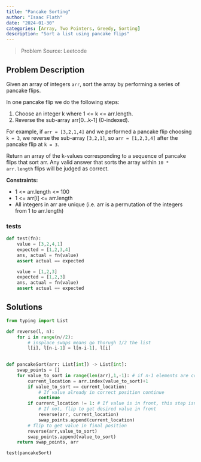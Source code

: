 ```yaml
---
title: "Pancake Sorting"
author: "Isaac Flath"
date: "2024-01-30"
categories: [Array, Two Pointers, Greedy, Sorting]
description: "Sort a list using pancake flips"
---
```


>Problem Source:  Leetcode

## Problem Description

Given an array of integers `arr`, sort the array by performing a series of pancake flips.

In one pancake flip we do the following steps:

1. Choose an integer k where 1 <= k <= arr.length.
1. Reverse the sub-array arr[0...k-1] (0-indexed).

For example, if `arr = [3,2,1,4]` and we performed a pancake flip choosing `k = 3`, we reverse the sub-array `[3,2,1]`, so `arr = [1,2,3,4]` after the pancake flip at `k = 3`.

Return an array of the k-values corresponding to a sequence of pancake flips that sort arr. Any valid answer that sorts the array within `10 * arr.length` flips will be judged as correct.

**Constraints:**

+ 1 <= arr.length <= 100
+ 1 <= arr[i] <= arr.length
+ All integers in arr are unique (i.e. arr is a permutation of the integers from 1 to arr.length)

### tests

```python
def test(fn):
    value = [3,2,4,1]
    expected = [1,2,3,4]
    ans, actual = fn(value)
    assert actual == expected 

    value = [1,2,3]
    expected = [1,2,3]
    ans, actual = fn(value)
    assert actual == expected 
```


## Solutions

```python
from typing import List

def reverse(l, n):
    for i in range(n//2): 
        # insplace swaps means go thorugh 1/2 the list
        l[i], l[n-i-1] = l[n-i-1], l[i]

    
def pancakeSort(arr: List[int]) -> List[int]:
    swap_points = []
    for value_to_sort in range(len(arr),1,-1): # if n-1 elements are correct, then n elements are correct, so don't check the smallest value (1)
        current_location = arr.index(value_to_sort)+1
        if value_to_sort == current_location: 
            # If value already in correct position continue
            continue
        if current_location != 1: # If value is in front, this step isn't needed
            # If not, flip to get desired value in front
            reverse(arr, current_location)
            swap_points.append(current_location)
        # flip to get value in final position
        reverse(arr,value_to_sort)
        swap_points.append(value_to_sort)
    return swap_points, arr

test(pancakeSort)
```
